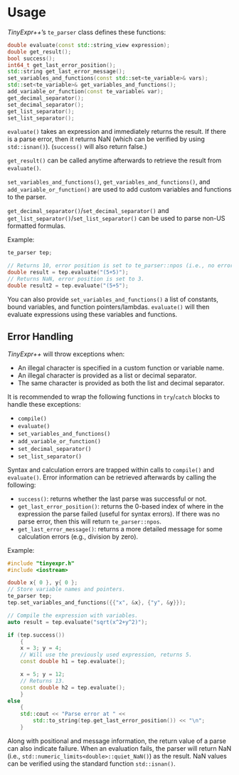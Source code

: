 # Usage

*TinyExpr++*'s `te_parser` class defines these functions:

```cpp
double evaluate(const std::string_view expression);
double get_result();
bool success();
int64_t get_last_error_position();
std::string get_last_error_message();
set_variables_and_functions(const std::set<te_variable>& vars);
std::set<te_variable>& get_variables_and_functions();
add_variable_or_function(const te_variable& var);
get_decimal_separator();
set_decimal_separator();
get_list_separator();
set_list_separator();
```

`evaluate()` takes an expression and immediately returns the result. If there
is a parse error, then it returns NaN (which can be verified by using `std::isnan()`). (`success()` will also return false.)

`get_result()` can be called anytime afterwards to retrieve the result from `evaluate()`.

`set_variables_and_functions()`, `get_variables_and_functions()`, and `add_variable_or_function()` are used
to add custom variables and functions to the parser.

`get_decimal_separator()`/`set_decimal_separator()` and
`get_list_separator()`/`set_list_separator()` can be used to parse non-US formatted formulas.

Example:

```cpp
te_parser tep;

// Returns 10, error position is set to te_parser::npos (i.e., no error).
double result = tep.evaluate("(5+5)");
// Returns NaN, error position is set to 3.
double result2 = tep.evaluate("(5+5");
```

You can also provide `set_variables_and_functions()` a list of constants, bound variables, and function pointers/lambdas. `evaluate()` will then evaluate expressions using these variables and functions.

## Error Handling {-}

*TinyExpr++* will throw exceptions when:

- An illegal character is specified in a custom function or variable name.
- An illegal character is provided as a list or decimal separator.
- The same character is provided as both the list and decimal separator.

It is recommended to wrap the following functions in `try`/`catch` blocks to handle
these exceptions:

- `compile()`
- `evaluate()`
- `set_variables_and_functions()`
- `add_variable_or_function()`
- `set_decimal_separator()`
- `set_list_separator()`

Syntax and calculation errors are trapped within calls to `compile()` and `evaluate()`. Error information can be retrieved afterwards by calling the following:

- `success()`: returns whether the last parse was successful or not.
- `get_last_error_position()`: returns the 0-based index of where in the
expression the parse failed (useful for syntax errors).
If there was no parse error, then this will return `te_parser::npos`.
- `get_last_error_message()`: returns a more detailed message for some calculation errors (e.g., division by zero).

::: {.minipage data-latex="{\textwidth}"}
Example:

```cpp
#include "tinyexpr.h"
#include <iostream>

double x{ 0 }, y{ 0 };
// Store variable names and pointers.
te_parser tep;
tep.set_variables_and_functions({{"x", &x}, {"y", &y}});

// Compile the expression with variables.
auto result = tep.evaluate("sqrt(x^2+y^2)");

if (tep.success())
    {
    x = 3; y = 4;
    // Will use the previously used expression, returns 5.
    const double h1 = tep.evaluate();

    x = 5; y = 12;
    // Returns 13.
    const double h2 = tep.evaluate();
    }
else
    {
    std::cout << "Parse error at " <<
        std::to_string(tep.get_last_error_position()) << "\n";
    }
```
:::

Along with positional and message information, the return value\index{results!evaluating failed} of a parse can also indicate failure.
When an evaluation fails, the parser will return NaN (i.e., `std::numeric_limits<double>::quiet_NaN()`) as the result.
NaN values can be verified using the standard function `std::isnan()`.

